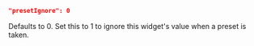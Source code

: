 ```json
"presetIgnore": 0
```
Defaults to 0. Set this to 1 to ignore this widget's value when a preset is taken.
